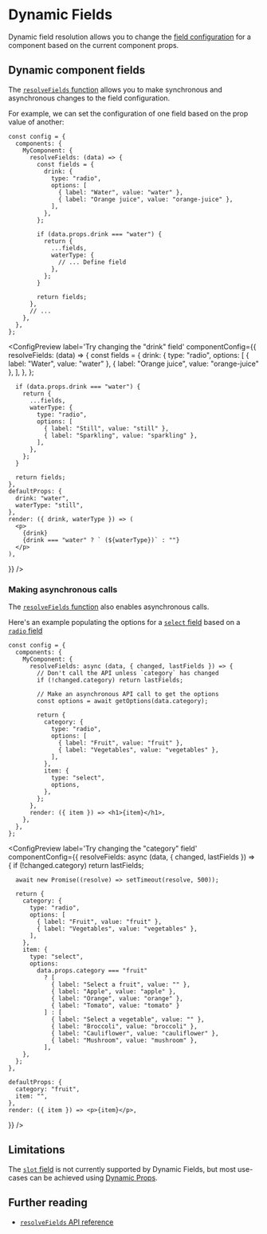 
# Dynamic Fields

Dynamic field resolution allows you to change the [field configuration](/docs/api-reference/configuration/component-config#fields) for a component based on the current component props.

## Dynamic component fields

The [`resolveFields` function](/docs/api-reference/configuration/component-config#resolvefieldsdata-params) allows you to make synchronous and asynchronous changes to the field configuration.

For example, we can set the configuration of one field based on the prop value of another:

```tsx showLineNumbers copy {4-25}
const config = {
  components: {
    MyComponent: {
      resolveFields: (data) => {
        const fields = {
          drink: {
            type: "radio",
            options: [
              { label: "Water", value: "water" },
              { label: "Orange juice", value: "orange-juice" },
            ],
          },
        };

        if (data.props.drink === "water") {
          return {
            ...fields,
            waterType: {
              // ... Define field
            },
          };
        }

        return fields;
      },
      // ...
    },
  },
};
```

<ConfigPreview
  label='Try changing the "drink" field'
  componentConfig={{
    resolveFields: (data) => {
      const fields = {
        drink: {
          type: "radio",
          options: [
            { label: "Water", value: "water" },
            { label: "Orange juice", value: "orange-juice" },
          ],
        },
      };

      if (data.props.drink === "water") {
        return {
          ...fields,
          waterType: {
            type: "radio",
            options: [
              { label: "Still", value: "still" },
              { label: "Sparkling", value: "sparkling" },
            ],
          },
        };
      }

      return fields;
    },
    defaultProps: {
      drink: "water",
      waterType: "still",
    },
    render: ({ drink, waterType }) => (
      <p>
        {drink}
        {drink === "water" ? ` (${waterType})` : ""}
      </p>
    ),

}}
/>

### Making asynchronous calls

The [`resolveFields` function](/docs/api-reference/configuration/component-config#resolvefieldsdata-params) also enables asynchronous calls.

Here's an example populating the options for a [`select` field](/docs/api-reference/fields/select) based on a [`radio` field](/docs/api-reference/fields/radio)

```tsx showLineNumbers copy {4-24}
const config = {
  components: {
    MyComponent: {
      resolveFields: async (data, { changed, lastFields }) => {
        // Don't call the API unless `category` has changed
        if (!changed.category) return lastFields;

        // Make an asynchronous API call to get the options
        const options = await getOptions(data.category);

        return {
          category: {
            type: "radio",
            options: [
              { label: "Fruit", value: "fruit" },
              { label: "Vegetables", value: "vegetables" },
            ],
          },
          item: {
            type: "select",
            options,
          },
        };
      },
      render: ({ item }) => <h1>{item}</h1>,
    },
  },
};
```

<ConfigPreview
  label='Try changing the "category" field'
  componentConfig={{
    resolveFields: async (data, { changed, lastFields }) => {
      if (!changed.category) return lastFields;

      await new Promise((resolve) => setTimeout(resolve, 500));

      return {
        category: {
          type: "radio",
          options: [
            { label: "Fruit", value: "fruit" },
            { label: "Vegetables", value: "vegetables" },
          ],
        },
        item: {
          type: "select",
          options:
            data.props.category === "fruit"
              ? [
                { label: "Select a fruit", value: "" },
                { label: "Apple", value: "apple" },
                { label: "Orange", value: "orange" },
                { label: "Tomato", value: "tomato" }
              ] : [
                { label: "Select a vegetable", value: "" },
                { label: "Broccoli", value: "broccoli" },
                { label: "Cauliflower", value: "cauliflower" },
                { label: "Mushroom", value: "mushroom" },
              ],
        },
      };
    },

    defaultProps: {
      category: "fruit",
      item: "",
    },
    render: ({ item }) => <p>{item}</p>,

}}
/>

## Limitations

The [`slot` field](/docs/api-reference/fields/slot) is not currently supported by Dynamic Fields, but most use-cases can be achieved using [Dynamic Props](dynamic-props).

## Further reading

- [`resolveFields` API reference](/docs/api-reference/configuration/component-config#resolvefieldsdata-params)
